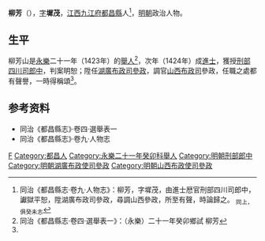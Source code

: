 {{Otheruses|other=名为柳芳的其他人物|柳芳}}

'''柳芳'''（{{bd|14世紀||15世紀}}），[[表字|字]]'''墀茂'''，[[江西等處承宣布政使司|江西]][[九江府|九江府]][[都昌縣|都昌縣]]人<ref name=djs>同治《都昌縣志·卷九·人物志》：柳芳，字墀茂，由進士厯官刑部四川司郎中，讞獄平恕，陞湖廣布政司參政，尋調山西參政，所至有聲，時論歸之。 <sub>同上，俱癸未志</sub></ref>，[[明朝|明朝]]政治人物。

==生平==
柳芳山是[[永樂_(明朝)|永樂]]二十一年（1423年）的[[舉人|舉人]]<ref>同治《都昌縣志·卷四·選舉表一》：（永樂）二十一年癸卯鄉試 柳芳</ref>，次年（1424年）成[[進士|進士]]，獲授[[刑部|刑部]][[刑部四川清吏司|四川司]][[郎中_(官職)|郎中]]，判案明恕；陞任[[湖廣等處承宣布政使司|湖廣布政司]][[參政|參政]]，調官[[山西等處承宣布政使司|山西布政司]]參政，任職之處都有聲譽，一時得稱頌<ref name=djs/>。

== 参考资料 ==
{{reflist}}
*同治《都昌縣志》·卷四·選舉表一
*同治《都昌縣志》·卷九·人物志

{{永樂二十二年甲辰科殿試金榜}}

{{Authority control}}

{{DEFAULTSORT:}}
[[Category:柳姓|F]]
[[Category:都昌人|Category:都昌人]]
[[Category:永樂二十一年癸卯科舉人|Category:永樂二十一年癸卯科舉人]]
[[Category:明朝刑部郎中|Category:明朝刑部郎中]]
[[Category:明朝湖廣布政使司參政|Category:明朝湖廣布政使司參政]]
[[Category:明朝山西布政使司參政|Category:明朝山西布政使司參政]]